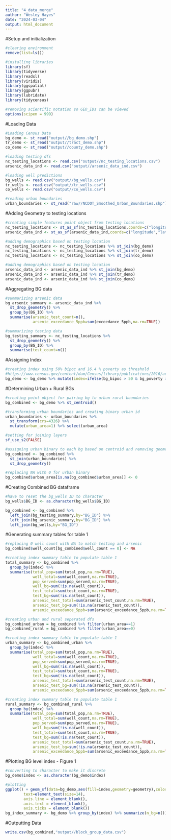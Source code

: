 ---
title: "4_data_merge"
author: "Wesley Hayes"
date: "2024-03-04"
output: html_document
---


#Setup and initialization
```{r setup}
#clearing environment
remove(list=ls())

#installing libraries 
library(sf)
library(tidyverse)
library(readxl)
library(viridis)
library(ggspatial)
library(ggpubr)
library(lubridate)
library(tidycensus)

#removing scientific notation so GEO_IDs can be viewed
options(scipen = 999)
```
#Loading Data 
```{r}
#Loading Census Data
bg_demo <- st_read("output//bg_demo.shp")
tr_demo <- st_read("output//tract_demo.shp")
co_demo <- st_read("output//county_demo.shp")

#loading testing dfs
nc_testing_locations <- read.csv("output//nc_testing_locations.csv")
arsenic_data_ind <- read.csv("output//arsenic_data_ind.csv")

#loading well predictions
bg_wells <- read.csv("output//bg_wells.csv")
tr_wells <- read.csv("output//tr_wells.csv")
co_wells <- read.csv("output//co_wells.csv")

#reading urban boundaries
urban_boundaries <- st_read("raw//NCDOT_Smoothed_Urban_Boundaries.shp")
```
#Adding Geometry to testing locations
```{r}
#creating simple features point object from testing locations
nc_testing_locations <- st_as_sf(nc_testing_locations,coords=c("longitude","latitude"),crs=4326)
arsenic_data_ind <- st_as_sf(arsenic_data_ind,coords=c("longitude","latitude"),crs=4326)

#adding demographics based on testing location
nc_testing_locations <- nc_testing_locations %>% st_join(bg_demo)
nc_testing_locations <- nc_testing_locations %>% st_join(tr_demo)
nc_testing_locations <- nc_testing_locations %>% st_join(co_demo)

#adding demographics based on testing location
arsenic_data_ind <- arsenic_data_ind %>% st_join(bg_demo)
arsenic_data_ind <- arsenic_data_ind %>% st_join(tr_demo)
arsenic_data_ind <- arsenic_data_ind %>% st_join(co_demo)

```

#Aggregating BG data
```{r}
#summarizing arsenic data
bg_arsenic_summary <- arsenic_data_ind %>% 
  st_drop_geometry() %>%
  group_by(BG_ID) %>%
  summarise(arsenic_test_count=n(),
            arsenic_exceedance_5ppb=sum(exceedance_5ppb,na.rm=TRUE))

#summarizing testing data
bg_testing_summary <- nc_testing_locations %>%
  st_drop_geometry() %>% 
  group_by(BG_ID) %>% 
  summarise(test_count=n())
```

#Assigning Index
```{r}
#creating index using 50% bipoc and 16.4 % poverty as threshold
#https://www.census.gov/content/dam/Census/library/publications/2016/acs/acsbr15-01.pdf
bg_demo <- bg_demo %>% mutate(index=ifelse(bg_bipoc > 50 & bg_poverty >= 16.4,4,ifelse(bg_bipoc > 50 & bg_poverty < 16.4,3,ifelse(bg_bipoc <= 50 & bg_poverty >= 16.4,2,1))))
```


#Determining Urban + Rural BGs
```{r}
#creating point object for pairing bg to urban rural boundaries
bg_combined <- bg_demo %>% st_centroid()

#transforming urban boundaries and creating binary urban id
urban_boundaries <- urban_boundaries %>%
  st_transform(crs=4326) %>% 
  mutate(urban_area=1) %>% select(urban_area)

#setting for joining layers
sf_use_s2(FALSE)

#assigning urban binary to each bg based on centroid and removing geometry
bg_combined <- bg_combined %>% 
  st_join(urban_boundaries) %>% 
  st_drop_geometry()

#replacing NA with 0 for urban binary 
bg_combined$urban_area[is.na(bg_combined$urban_area)] <- 0
```

#Creating Combined BG dataframe
```{r}

#have to reset the bg_wells ID to character
bg_wells$BG_ID <- as.character(bg_wells$BG_ID)

bg_combined <- bg_combined %>% 
  left_join(bg_testing_summary,by="BG_ID") %>%
  left_join(bg_arsenic_summary,by="BG_ID") %>%
  left_join(bg_wells,by="BG_ID")
```


#Generating summary tables for table 1 
```{r}
#replacing 0 well count with NA to match testing and arsenic
bg_combined$well_count[bg_combined$well_count == 0] <- NA

#creating index summary table to populate table 1
total_summary <- bg_combined %>% 
  group_by(index) %>% 
  summarise(total_pop=sum(total_pop,na.rm=TRUE),
            well_total=sum(well_count,na.rm=TRUE),
            pop_served=sum(pop_served,na.rm=TRUE),
            well_bg=sum(!is.na(well_count)),
            test_total=sum(test_count,na.rm=TRUE),
            test_bg=sum(!is.na(test_count)),
            arsenic_test_total=sum(arsenic_test_count,na.rm=TRUE),
            arsenic_test_bg=sum(!is.na(arsenic_test_count)),
            arsenic_exceedance_5ppb=sum(arsenic_exceedance_5ppb,na.rm=TRUE))

#creating urban and rural seperated dfs
bg_combined_urban = bg_combined %>% filter(urban_area==1)
bg_combined_rural = bg_combined %>% filter(urban_area==0)

#creating index summary table to populate table 1
urban_summary <- bg_combined_urban %>% 
  group_by(index) %>% 
  summarise(total_pop=sum(total_pop,na.rm=TRUE),
            well_total=sum(well_count,na.rm=TRUE),
            pop_served=sum(pop_served,na.rm=TRUE),
            well_bg=sum(!is.na(well_count)),
            test_total=sum(test_count,na.rm=TRUE),
            test_bg=sum(!is.na(test_count)),
            arsenic_test_total=sum(arsenic_test_count,na.rm=TRUE),
            arsenic_test_bg=sum(!is.na(arsenic_test_count)),
            arsenic_exceedance_5ppb=sum(arsenic_exceedance_5ppb,na.rm=TRUE))

#creating index summary table to populate table 1
rural_summary <- bg_combined_rural %>% 
  group_by(index) %>% 
  summarise(total_pop=sum(total_pop,na.rm=TRUE),
            well_total=sum(well_count,na.rm=TRUE),
            pop_served=sum(pop_served,na.rm=TRUE),
            well_bg=sum(!is.na(well_count)),
            test_total=sum(test_count,na.rm=TRUE),
            test_bg=sum(!is.na(test_count)),
            arsenic_test_total=sum(arsenic_test_count,na.rm=TRUE),
            arsenic_test_bg=sum(!is.na(arsenic_test_count)),
            arsenic_exceedance_5ppb=sum(arsenic_exceedance_5ppb,na.rm=TRUE))
```
#Plotting BG level index - Figure 1
```{r}
#converting to character to make it discrete
bg_demo$index <- as.character(bg_demo$index)

#plotting
ggplot() + geom_sf(data=bg_demo,aes(fill=index,geometry=geometry),color=NA) + scale_fill_manual(values=c("#3182bd","#9ecae1","#31a354","#a1d99b")) + theme_classic() +  theme(legend.position="left",
        text=element_text(size=14),
        axis.line = element_blank(),
        axis.text = element_blank(),
        axis.ticks = element_blank())
bg_index_summary <- bg_demo %>% group_by(index) %>% summarize(n_bg=n())
```



#Outputting Data
```{r}
write.csv(bg_combined,"output//block_group_data.csv")
```




